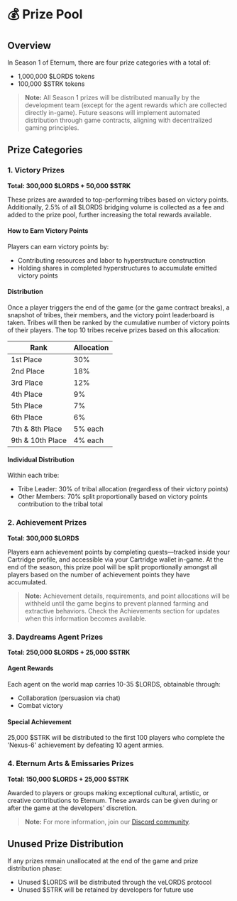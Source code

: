 
# 💰 Prize Pool

## Overview

In Season 1 of Eternum, there are four prize categories with a total of:

- 1,000,000 $LORDS tokens
- 100,000 $STRK tokens

> **Note:** All Season 1 prizes will be distributed manually by the development team (except for the agent rewards which
> are collected directly in-game). Future seasons will implement automated distribution through game contracts, aligning
> with decentralized gaming principles.

## Prize Categories

### 1. Victory Prizes

**Total: 300,000 $LORDS + 50,000 $STRK**

These prizes are awarded to top-performing tribes based on victory points. Additionally, 2.5% of all $LORDS bridging
volume is collected as a fee and added to the prize pool, further increasing the total rewards available.

#### How to Earn Victory Points

Players can earn victory points by:

- Contributing resources and labor to hyperstructure construction
- Holding shares in completed hyperstructures to accumulate emitted victory points

#### Distribution

Once a player triggers the end of the game (or the game contract breaks), a snapshot of tribes, their members, and the
victory point leaderboard is taken. Tribes will then be ranked by the cumulative number of victory points of their
players. The top 10 tribes receive prizes based on this allocation:

<div style={table.container}>
  <div style={table.wrapper}>
    <table style={table.table}>
      <thead style={table.tableHead}>
        <tr>
          <th style={table.headerCell}>Rank</th>
          <th style={table.headerCell}>Allocation</th>
        </tr>
      </thead>
      <tbody>
        <tr style={table.tableRow}>
          <td style={table.cell}>1st Place</td>
          <td style={table.cell}>30%</td>
        </tr>
        <tr style={table.tableRow}>
          <td style={table.cell}>2nd Place</td>
          <td style={table.cell}>18%</td>
        </tr>
        <tr style={table.tableRow}>
          <td style={table.cell}>3rd Place</td>
          <td style={table.cell}>12%</td>
        </tr>
        <tr style={table.tableRow}>
          <td style={table.cell}>4th Place</td>
          <td style={table.cell}>9%</td>
        </tr>
        <tr style={table.tableRow}>
          <td style={table.cell}>5th Place</td>
          <td style={table.cell}>7%</td>
        </tr>
        <tr style={table.tableRow}>
          <td style={table.cell}>6th Place</td>
          <td style={table.cell}>6%</td>
        </tr>
        <tr style={table.tableRow}>
          <td style={table.cell}>7th & 8th Place</td>
          <td style={table.cell}>5% each</td>
        </tr>
        <tr style={table.tableRow}>
          <td style={table.cell}>9th & 10th Place</td>
          <td style={table.cell}>4% each</td>
        </tr>
      </tbody>
    </table>
  </div>
</div>

#### Individual Distribution

Within each tribe:

- Tribe Leader: 30% of tribal allocation (regardless of their victory points)
- Other Members: 70% split proportionally based on victory points contribution to the tribal total

### 2. Achievement Prizes

**Total: 300,000 $LORDS**

Players earn achievement points by completing quests—tracked inside your Cartridge profile, and accessible via your
Cartridge wallet in-game. At the end of the season, this prize pool will be split proportionally amongst all players
based on the number of achievement points they have accumulated.

> **Note:** Achievement details, requirements, and point allocations will be withheld until the game begins to prevent
> planned farming and extractive behaviors. Check the Achievements section for updates when
> this information becomes available.

### 3. Daydreams Agent Prizes

**Total: 250,000 $LORDS + 25,000 $STRK**

#### Agent Rewards

Each agent on the world map carries 10-35 $LORDS, obtainable through:

- Collaboration (persuasion via chat)
- Combat victory

#### Special Achievement

25,000 $STRK will be distributed to the first 100 players who complete the 'Nexus-6' achievement by defeating 10 agent
armies.

### 4. Eternum Arts & Emissaries Prizes

**Total: 150,000 $LORDS + 25,000 $STRK**

Awarded to players or groups making exceptional cultural, artistic, or creative contributions to Eternum. These awards
can be given during or after the game at the developers' discretion.

> **Note:** For more information, join our [Discord community](https://discord.gg/KJff5Ecp).

## Unused Prize Distribution

If any prizes remain unallocated at the end of the game and prize distribution phase:

- Unused $LORDS will be distributed through the veLORDS protocol
- Unused $STRK will be retained by developers for future use
